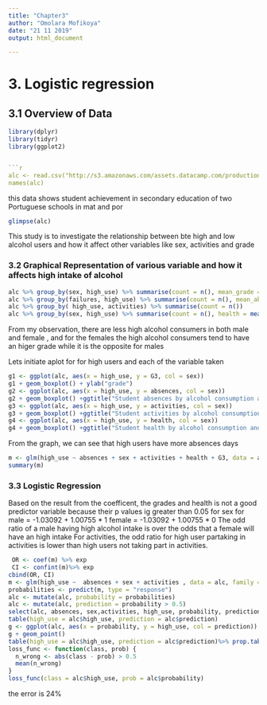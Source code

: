 ```yaml
---
title: "Chapter3"
author: "Omolara Mofikoya"
date: "21 11 2019"
output: html_document

---
```



# 3. Logistic regression
##  3.1 Overview of Data 
```r
library(dplyr)
library(tidyr)
library(ggplot2)


```r
alc <- read.csv("http://s3.amazonaws.com/assets.datacamp.com/production/course_2218/datasets/alc.txt",sep = ",",header = TRUE)
names(alc)
````

this data shows student achievement in secondary education of two Portuguese schools in mat and por
```r

glimpse(alc)
````
This study is to investigate the relationship between bte high and low alcohol users and how it affect other variables like sex, activities and grade

###   3.2 Graphical Representation of various variable and how it affects high intake of alcohol


```r
alc %>% group_by(sex, high_use) %>% summarise(count = n(), mean_grade = mean(G3))
alc %>% group_by(failures, high_use) %>% summarise(count = n(), mean_absences = mean(absences))
alc %>% group_by( high_use, activities) %>% summarise(count = n())
alc %>% group_by(sex, high_use) %>% summarise(count = n(), health = mean(health))
````

From my observation, there are less high alcohol consumers in both male and female , and for the females the high alcohol consumers tend to have an higer grade while it is the opposite for males

Lets initiate aplot for for high users and each of the variable taken

```r
g1 <- ggplot(alc, aes(x = high_use, y = G3, col = sex))
g1 + geom_boxplot() + ylab("grade")
g2 <- ggplot(alc, aes(x = high_use, y = absences, col = sex))
g2 + geom_boxplot() +ggtitle("Student absences by alcohol consumption and sex")
g3 <- ggplot(alc, aes(x = high_use, y = activities, col = sex))
g3 + geom_boxplot() +ggtitle("Student activities by alcohol consumption and sex")
g4 <- ggplot(alc, aes(x = high_use, y = health, col = sex))
g4 + geom_boxplot() +ggtitle("Student health by alcohol consumption and sex")

````
From the graph, we can see that high users have more absences days

```r
m <- glm(high_use ~ absences + sex + activities + health + G3, data = alc, family = "binomial")
summary(m)
````
###      3.3 Logistic Regression
Based on the result from the coefficent, the grades and health is not a good predictor variable because their p  values ig greater than 0.05
for sex for male = -1.03092 + 1.00755 * 1
           female  = -1.03092 + 1.00755 * 0
 The odd ratio of a male having high alcohol intake is over the odds that a female will have an high intake
 For activities, the odd ratio for high user partaking in activities is lower than high users not taking part in activities.
```r
 OR <- coef(m) %>% exp
 CI <- confint(m)%>% exp
cbind(OR, CI)
m <- glm(high_use ~  absences + sex + activities , data = alc, family = "binomial")
probabilities <- predict(m, type = "response")
alc <- mutate(alc, probability = probabilities)
alc <- mutate(alc, prediction = probability > 0.5)
select(alc, absences, sex,activities, high_use, probability, prediction) %>% tail(10)
table(high_use = alc$high_use, prediction = alc$prediction)
g <- ggplot(alc, aes(x = probability, y = high_use, col = prediction))
g + geom_point()
table(high_use = alc$high_use, prediction = alc$prediction)%>% prop.table()%>% addmargins()
loss_func <- function(class, prob) {
  n_wrong <- abs(class - prob) > 0.5
  mean(n_wrong)
}
loss_func(class = alc$high_use, prob = alc$probability)
````
the error is 24%

